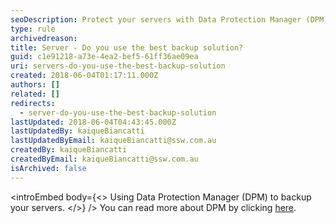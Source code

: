 ```yaml
---
seoDescription: Protect your servers with Data Protection Manager (DPM), a reliable and efficient backup solution.
type: rule
archivedreason:
title: Server - Do you use the best backup solution?
guid: c1e91218-a73e-4ea2-bef5-61ff36ae09ea
uri: servers-do-you-use-the-best-backup-solution
created: 2018-06-04T01:17:11.000Z
authors: []
related: []
redirects:
  - server-do-you-use-the-best-backup-solution
lastUpdated: 2018-06-04T04:43:45.000Z
lastUpdatedBy: kaiqueBiancatti
lastUpdatedByEmail: kaiqueBiancatti@ssw.com.au
createdBy: kaiqueBiancatti
createdByEmail: kaiqueBiancatti@ssw.com.au
isArchived: false
---
```


<introEmbed
  body={<>
Using Data Protection Manager (DPM) to backup your servers.
  </>}
/>
You can read more about DPM by clicking [here](/rules-to-better-data-protection-manager-dpm).
